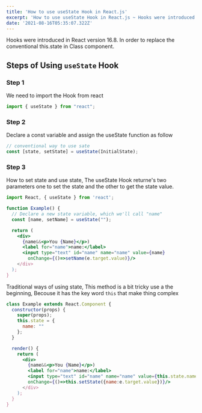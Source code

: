 ```yaml
---
title: 'How to use useState Hook in React.js'
excerpt: 'How to use useState Hook in React.js ~ Hooks were introduced in React version 16.8. In order to replace the conventional this.state in Class component.'
date: '2021-08-16T05:35:07.322Z'
---
```


Hooks were introduced in React version 16.8. In order to replace the conventional this.state in Class component.

## Steps of Using `useState` Hook

### Step 1

We need to import the Hook from react

```jsx
import { useState } from "react";
```

### Step 2

Declare a const variable and assign the useState function as follow

```jsx
// conventional way to use sate
const [state, setState] = useState(InitialState);
```

### Step 3

How to set state and use state, The useState Hook returne's two parameters one to set the state and the other to get the state value.

```jsx
import React, { useState } from 'react';

function Example() {
  // Declare a new state variable, which we'll call "name"
  const [name, setName] = useState("");

  return (
    <div>
      {name&&<p>You {Name}</p>)
      <label for="name">name:</label>
      <input type="text" id="name" name="name" value={name}
        onChange={()=>setName(e.target.value)}/>
    </div>
  );
}
```

Traditional ways of using state, This method is a bit tricky use a the beginning, Becouse it has the key word `this` that make thing complex

```jsx
class Example extends React.Component {
  constructor(props) {
    super(props);
    this.state = {
      name: ""
    };
  }

  render() {
    return (
      <div>
        {name&&<p>You {Name}</p>)
        <label for="name">name:</label>
        <input type="text" id="name" name="name" value={this.state.name}
        onChange={()=>this.setState({name:e.target.value})}/>
      </div>
    );
  }
}
```
